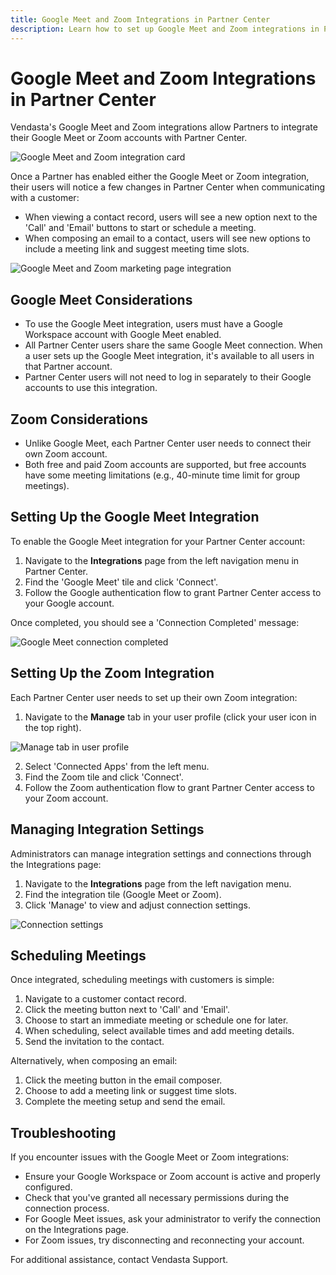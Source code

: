 ```yaml
---
title: Google Meet and Zoom Integrations in Partner Center
description: Learn how to set up Google Meet and Zoom integrations in Partner Center
---
```


# Google Meet and Zoom Integrations in Partner Center

Vendasta's Google Meet and Zoom integrations allow Partners to integrate their Google Meet or Zoom accounts with Partner Center.

![Google Meet and Zoom integration card](/img/integrations/google-meet-zoom/integration_card.jpg)

Once a Partner has enabled either the Google Meet or Zoom integration, their users will notice a few changes in Partner Center when communicating with a customer:

- When viewing a contact record, users will see a new option next to the 'Call' and 'Email' buttons to start or schedule a meeting.
- When composing an email to a contact, users will see new options to include a meeting link and suggest meeting time slots.

![Google Meet and Zoom marketing page integration](/img/integrations/google-meet-zoom/marketing_page.jpg)

## Google Meet Considerations

- To use the Google Meet integration, users must have a Google Workspace account with Google Meet enabled.
- All Partner Center users share the same Google Meet connection. When a user sets up the Google Meet integration, it's available to all users in that Partner account.
- Partner Center users will not need to log in separately to their Google accounts to use this integration.

## Zoom Considerations

- Unlike Google Meet, each Partner Center user needs to connect their own Zoom account.
- Both free and paid Zoom accounts are supported, but free accounts have some meeting limitations (e.g., 40-minute time limit for group meetings).

## Setting Up the Google Meet Integration

To enable the Google Meet integration for your Partner Center account:

1. Navigate to the **Integrations** page from the left navigation menu in Partner Center.
2. Find the 'Google Meet' tile and click 'Connect'.
3. Follow the Google authentication flow to grant Partner Center access to your Google account.

Once completed, you should see a 'Connection Completed' message:

![Google Meet connection completed](/img/integrations/google-meet-zoom/connection_completed.jpg)

## Setting Up the Zoom Integration

Each Partner Center user needs to set up their own Zoom integration:

1. Navigate to the **Manage** tab in your user profile (click your user icon in the top right).

![Manage tab in user profile](/img/integrations/google-meet-zoom/manage_tab.jpg)

2. Select 'Connected Apps' from the left menu.
3. Find the Zoom tile and click 'Connect'.
4. Follow the Zoom authentication flow to grant Partner Center access to your Zoom account.

## Managing Integration Settings

Administrators can manage integration settings and connections through the Integrations page:

1. Navigate to the **Integrations** page from the left navigation menu.
2. Find the integration tile (Google Meet or Zoom).
3. Click 'Manage' to view and adjust connection settings.

![Connection settings](/img/integrations/google-meet-zoom/connection_settings.jpg)

## Scheduling Meetings

Once integrated, scheduling meetings with customers is simple:

1. Navigate to a customer contact record.
2. Click the meeting button next to 'Call' and 'Email'.
3. Choose to start an immediate meeting or schedule one for later.
4. When scheduling, select available times and add meeting details.
5. Send the invitation to the contact.

Alternatively, when composing an email:

1. Click the meeting button in the email composer.
2. Choose to add a meeting link or suggest time slots.
3. Complete the meeting setup and send the email.

## Troubleshooting

If you encounter issues with the Google Meet or Zoom integrations:

- Ensure your Google Workspace or Zoom account is active and properly configured.
- Check that you've granted all necessary permissions during the connection process.
- For Google Meet issues, ask your administrator to verify the connection on the Integrations page.
- For Zoom issues, try disconnecting and reconnecting your account.

For additional assistance, contact Vendasta Support.